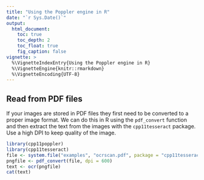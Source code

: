 ```yaml
---
title: "Using the Poppler engine in R"
date: "`r Sys.Date()`"
output:
  html_document:
    toc: true
    toc_depth: 2
    toc_float: true
    fig_caption: false
vignette: >
  %\VignetteIndexEntry{Using the Poppler engine in R}
  %\VignetteEngine{knitr::rmarkdown}
  %\VignetteEncoding{UTF-8}
---
```


## Read from PDF files

If your images are stored in PDF files they first need to be converted to a
proper image format. We can do this in R using the `pdf_convert` function and
then extract the text from the images with the `cpp11tesseract` package. Use a
high DPI to keep quality of the image.

```r
library(cpp11poppler)
library(cpp11tesseract)
file <- system.file("examples", "ocrscan.pdf", package = "cpp11tesseract")
pngfile <- pdf_convert(file, dpi = 600)
text <- ocr(pngfile)
cat(text)
```

